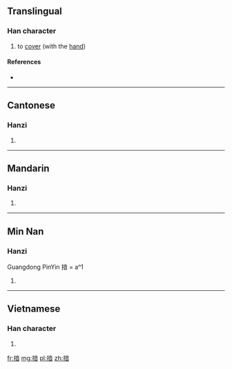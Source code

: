 ==Translingual==

===Han character===
{{Han char|rn=64|rad=手|as=09|sn=12|four=|canj=手卜廿日 (QYTA)|ids=⿰[[扌]][[音]]}}

# to [[cover]] (with the [[hand]])

====References====
* {{Han ref|kx=0443.020|dkj=12361|dj=0794.040|hdz=31923.070|uh=63DE|ud=25566}}

----

==Cantonese==

===Hanzi===
{{yue-hanzi|jyut=[[ngam2]]|y=ngam2}}

# {{defn|lang=yue|sort=手09}}

----

==Mandarin==

===Hanzi===
{{cmn-hanzi|pin=[[ǎn]] ([[an3]])|wg=an<sup>3</sup>}}

# {{defn|lang=cmn|sort=手09}}

----

==Min Nan==

===Hanzi===
Guangdong PinYin 揞 = aⁿ1

# {{sense|Teochew}} {{defn|lang=nan}}

----

==Vietnamese==

===Han character===
{{vi-hantu|rs=手09|ẵm}}

# {{defn|lang=vi|sort=手09}}

[[fr:揞]]
[[mg:揞]]
[[pl:揞]]
[[zh:揞]]